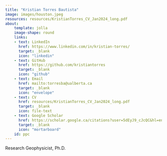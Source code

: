 ```yaml
---
title: "Kristian Torres Bautista"
image: images/houston.jpeg
resources: resources/KristianTorres_CV_Jan2024_long.pdf
about:
    template: jolla
    image-shape: round
    links:
    - text: LinkedIn
      href: https://www.linkedin.com/in/kristian-torres/
      target: _blank
      icon: "linkedin"
    - text: GitHub
      href: https://github.com/kristiantorres
      target: _blank
      icon: "github"
    - text: Email
      href: mailto:torresba@ualberta.ca
      target: _blank
      icon: "envelope"
    - text: CV
      href: resources/KristianTorres_CV_Jan2024_long.pdf
      target: _blank
      icon: file-text
    - text: Google Scholar
      href: https://scholar.google.ca/citations?user=5dEyJ9_cJcQC&hl=en&oi=ao
      target: _blank
      icon: "mortarboard"
    id: ppc
---
```

:::{#ppc}
Research Geophysicist, Ph.D.
:::
